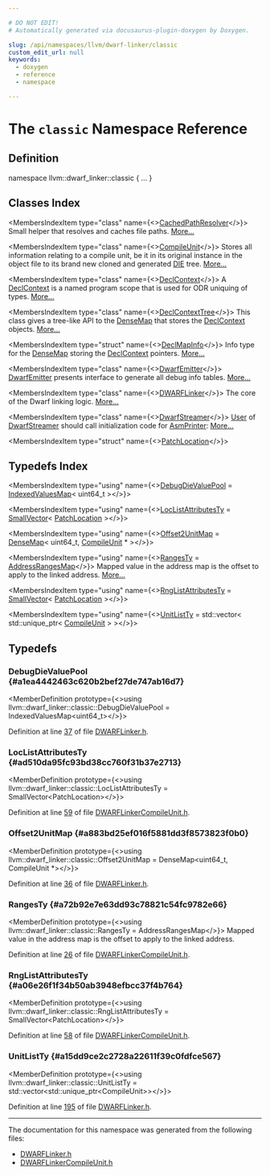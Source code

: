 ```yaml
---

# DO NOT EDIT!
# Automatically generated via docusaurus-plugin-doxygen by Doxygen.

slug: /api/namespaces/llvm/dwarf-linker/classic
custom_edit_url: null
keywords:
  - doxygen
  - reference
  - namespace

---
```





# The `classic` Namespace Reference

<DoxygenPage pluginConfig={pluginConfig}>



## Definition

<CodeBlock>namespace llvm::dwarf&#95;linker::classic &#123; ... &#125;</CodeBlock>

## Classes Index

<MembersIndex>

<MembersIndexItem
  type="class"
  name={<><a href="/docs/api/classes/llvm/dwarf-linker/classic/cachedpathresolver">CachedPathResolver</a></>}>
Small helper that resolves and caches file paths. <a href="/docs/api/classes/llvm/dwarf-linker/classic/cachedpathresolver/#details">More...</a>
</MembersIndexItem>

<MembersIndexItem
  type="class"
  name={<><a href="/docs/api/classes/llvm/dwarf-linker/classic/compileunit">CompileUnit</a></>}>
Stores all information relating to a compile unit, be it in its original instance in the object file to its brand new cloned and generated <a href="/docs/api/classes/llvm/die">DIE</a> tree. <a href="/docs/api/classes/llvm/dwarf-linker/classic/compileunit/#details">More...</a>
</MembersIndexItem>

<MembersIndexItem
  type="class"
  name={<><a href="/docs/api/classes/llvm/dwarf-linker/classic/declcontext">DeclContext</a></>}>
A <a href="/docs/api/classes/llvm/dwarf-linker/classic/declcontext">DeclContext</a> is a named program scope that is used for ODR uniquing of types. <a href="/docs/api/classes/llvm/dwarf-linker/classic/declcontext/#details">More...</a>
</MembersIndexItem>

<MembersIndexItem
  type="class"
  name={<><a href="/docs/api/classes/llvm/dwarf-linker/classic/declcontexttree">DeclContextTree</a></>}>
This class gives a tree-like API to the <a href="/docs/api/classes/llvm/densemap">DenseMap</a> that stores the <a href="/docs/api/classes/llvm/dwarf-linker/classic/declcontext">DeclContext</a> objects. <a href="/docs/api/classes/llvm/dwarf-linker/classic/declcontexttree/#details">More...</a>
</MembersIndexItem>

<MembersIndexItem
  type="struct"
  name={<><a href="/docs/api/structs/llvm/dwarf-linker/classic/declmapinfo">DeclMapInfo</a></>}>
Info type for the <a href="/docs/api/classes/llvm/densemap">DenseMap</a> storing the <a href="/docs/api/classes/llvm/dwarf-linker/classic/declcontext">DeclContext</a> pointers. <a href="/docs/api/structs/llvm/dwarf-linker/classic/declmapinfo/#details">More...</a>
</MembersIndexItem>

<MembersIndexItem
  type="class"
  name={<><a href="/docs/api/classes/llvm/dwarf-linker/classic/dwarfemitter">DwarfEmitter</a></>}>
<a href="/docs/api/classes/llvm/dwarf-linker/classic/dwarfemitter">DwarfEmitter</a> presents interface to generate all debug info tables. <a href="/docs/api/classes/llvm/dwarf-linker/classic/dwarfemitter/#details">More...</a>
</MembersIndexItem>

<MembersIndexItem
  type="class"
  name={<><a href="/docs/api/classes/llvm/dwarf-linker/classic/dwarflinker">DWARFLinker</a></>}>
The core of the Dwarf linking logic. <a href="/docs/api/classes/llvm/dwarf-linker/classic/dwarflinker/#details">More...</a>
</MembersIndexItem>

<MembersIndexItem
  type="class"
  name={<><a href="/docs/api/classes/llvm/dwarf-linker/classic/dwarfstreamer">DwarfStreamer</a></>}>
<a href="/docs/api/classes/llvm/user">User</a> of <a href="/docs/api/classes/llvm/dwarf-linker/classic/dwarfstreamer">DwarfStreamer</a> should call initialization code for <a href="/docs/api/classes/llvm/asmprinter">AsmPrinter</a>: <a href="/docs/api/classes/llvm/dwarf-linker/classic/dwarfstreamer/#details">More...</a>
</MembersIndexItem>

<MembersIndexItem
  type="struct"
  name={<><a href="/docs/api/structs/llvm/dwarf-linker/classic/patchlocation">PatchLocation</a></>}>
</MembersIndexItem>

</MembersIndex>

## Typedefs Index

<MembersIndex>

<MembersIndexItem
  type="using"
  name={<><a href="#a1ea4442463c620b2bef27de747ab16d7">DebugDieValuePool</a> = <a href="/docs/api/classes/llvm/dwarf-linker/indexedvaluesmap">IndexedValuesMap</a>&lt; uint64&#95;t &gt;</>}>
</MembersIndexItem>

<MembersIndexItem
  type="using"
  name={<><a href="#ad510da95fc93bd38cc760f31b37e2713">LocListAttributesTy</a> = <a href="/docs/api/classes/llvm/smallvector">SmallVector</a>&lt; <a href="/docs/api/structs/llvm/dwarf-linker/classic/patchlocation">PatchLocation</a> &gt;</>}>
</MembersIndexItem>

<MembersIndexItem
  type="using"
  name={<><a href="#a883bd25ef016f5881dd3f8573823f0b0">Offset2UnitMap</a> = <a href="/docs/api/classes/llvm/densemap">DenseMap</a>&lt; uint64&#95;t, <a href="/docs/api/classes/llvm/dwarf-linker/classic/compileunit">CompileUnit</a> &#42; &gt;</>}>
</MembersIndexItem>

<MembersIndexItem
  type="using"
  name={<><a href="#a72b92e7e63dd93c78821c54fc9782e66">RangesTy</a> = <a href="/docs/api/classes/llvm/addressrangesmap">AddressRangesMap</a></>}>
Mapped value in the address map is the offset to apply to the linked address. <a href="#a72b92e7e63dd93c78821c54fc9782e66">More...</a>
</MembersIndexItem>

<MembersIndexItem
  type="using"
  name={<><a href="#a06e26f1f34b50ab3948efbcc37f4b764">RngListAttributesTy</a> = <a href="/docs/api/classes/llvm/smallvector">SmallVector</a>&lt; <a href="/docs/api/structs/llvm/dwarf-linker/classic/patchlocation">PatchLocation</a> &gt;</>}>
</MembersIndexItem>

<MembersIndexItem
  type="using"
  name={<><a href="#a15dd9ce2c2728a22611f39c0fdfce567">UnitListTy</a> = std::vector&lt; std::unique&#95;ptr&lt; <a href="/docs/api/classes/llvm/dwarf-linker/classic/compileunit">CompileUnit</a> &gt; &gt;</>}>
</MembersIndexItem>

</MembersIndex>


<SectionDefinition>

## Typedefs

### DebugDieValuePool {#a1ea4442463c620b2bef27de747ab16d7}

<MemberDefinition
  prototype={<>using llvm::dwarf&#95;linker::classic::DebugDieValuePool =  IndexedValuesMap&lt;uint64&#95;t&gt;</>}>

Definition at line <a href="/docs/api/files/include/include/llvm/include/llvm/dwarflinker/include/llvm/dwarflinker/classic/dwarflinker-h/#l00037">37</a> of file <a href="/docs/api/files/include/include/llvm/include/llvm/dwarflinker/include/llvm/dwarflinker/classic/dwarflinker-h">DWARFLinker.h</a>.
</MemberDefinition>

### LocListAttributesTy {#ad510da95fc93bd38cc760f31b37e2713}

<MemberDefinition
  prototype={<>using llvm::dwarf&#95;linker::classic::LocListAttributesTy =  SmallVector&lt;PatchLocation&gt;</>}>

Definition at line <a href="/docs/api/files/include/include/llvm/include/llvm/dwarflinker/include/llvm/dwarflinker/classic/dwarflinkercompileunit-h/#l00059">59</a> of file <a href="/docs/api/files/include/include/llvm/include/llvm/dwarflinker/include/llvm/dwarflinker/classic/dwarflinkercompileunit-h">DWARFLinkerCompileUnit.h</a>.
</MemberDefinition>

### Offset2UnitMap {#a883bd25ef016f5881dd3f8573823f0b0}

<MemberDefinition
  prototype={<>using llvm::dwarf&#95;linker::classic::Offset2UnitMap =  DenseMap&lt;uint64&#95;t, CompileUnit &#42;&gt;</>}>

Definition at line <a href="/docs/api/files/include/include/llvm/include/llvm/dwarflinker/include/llvm/dwarflinker/classic/dwarflinker-h/#l00036">36</a> of file <a href="/docs/api/files/include/include/llvm/include/llvm/dwarflinker/include/llvm/dwarflinker/classic/dwarflinker-h">DWARFLinker.h</a>.
</MemberDefinition>

### RangesTy {#a72b92e7e63dd93c78821c54fc9782e66}

<MemberDefinition
  prototype={<>using llvm::dwarf&#95;linker::classic::RangesTy =  AddressRangesMap</>}>
Mapped value in the address map is the offset to apply to the linked address.

Definition at line <a href="/docs/api/files/include/include/llvm/include/llvm/dwarflinker/include/llvm/dwarflinker/classic/dwarflinkercompileunit-h/#l00026">26</a> of file <a href="/docs/api/files/include/include/llvm/include/llvm/dwarflinker/include/llvm/dwarflinker/classic/dwarflinkercompileunit-h">DWARFLinkerCompileUnit.h</a>.
</MemberDefinition>

### RngListAttributesTy {#a06e26f1f34b50ab3948efbcc37f4b764}

<MemberDefinition
  prototype={<>using llvm::dwarf&#95;linker::classic::RngListAttributesTy =  SmallVector&lt;PatchLocation&gt;</>}>

Definition at line <a href="/docs/api/files/include/include/llvm/include/llvm/dwarflinker/include/llvm/dwarflinker/classic/dwarflinkercompileunit-h/#l00058">58</a> of file <a href="/docs/api/files/include/include/llvm/include/llvm/dwarflinker/include/llvm/dwarflinker/classic/dwarflinkercompileunit-h">DWARFLinkerCompileUnit.h</a>.
</MemberDefinition>

### UnitListTy {#a15dd9ce2c2728a22611f39c0fdfce567}

<MemberDefinition
  prototype={<>using llvm::dwarf&#95;linker::classic::UnitListTy =  std::vector&lt;std::unique&#95;ptr&lt;CompileUnit&gt;&gt;</>}>

Definition at line <a href="/docs/api/files/include/include/llvm/include/llvm/dwarflinker/include/llvm/dwarflinker/classic/dwarflinker-h/#l00195">195</a> of file <a href="/docs/api/files/include/include/llvm/include/llvm/dwarflinker/include/llvm/dwarflinker/classic/dwarflinker-h">DWARFLinker.h</a>.
</MemberDefinition>

</SectionDefinition>

<hr/>

The documentation for this namespace was generated from the following files:

<ul>
<li><a href="/docs/api/files/include/include/llvm/include/llvm/dwarflinker/include/llvm/dwarflinker/classic/dwarflinker-h">DWARFLinker.h</a></li>
<li><a href="/docs/api/files/include/include/llvm/include/llvm/dwarflinker/include/llvm/dwarflinker/classic/dwarflinkercompileunit-h">DWARFLinkerCompileUnit.h</a></li>
</ul>

</DoxygenPage>
